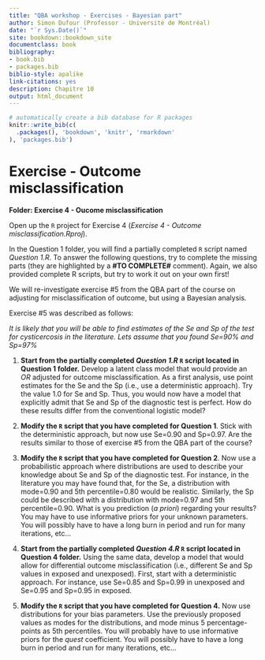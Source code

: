 ```yaml
---
title: "QBA workshop - Exercises - Bayesian part"
author: Simon Dufour (Professor - Université de Montréal)
date: "`r Sys.Date()`"
site: bookdown::bookdown_site
documentclass: book
bibliography:
- book.bib
- packages.bib
biblio-style: apalike
link-citations: yes
description: Chapitre 10
output: html_document
---
```


```r
# automatically create a bib database for R packages
knitr::write_bib(c(
  .packages(), 'bookdown', 'knitr', 'rmarkdown'
), 'packages.bib')
```


# Exercise - Outcome misclassification 

**Folder: Exercise 4 - Oucome misclassification**
  
Open up the `R` project for Exercise 4 (*Exercise 4 - Outcome misclassification.Rproj*).  
  
In the Question 1 folder, you will find a partially completed `R` script named *Question 1.R*. To answer the following questions, try to complete the missing parts (they are highlighted by a **#TO COMPLETE#** comment). Again, we also provided complete R scripts, but try to work it out on your own first!  
  
We will re-investigate exercise #5 from the QBA part of the course on adjusting for misclassification of outcome, but using a Bayesian analysis.  
  
Exercise #5 was described as follows:  
  
*It is likely that you will be able to find estimates of the Se and Sp of the test for cysticercosis in the literature. Lets assume that you found Se=90% and Sp=97%*  
  
1. **Start from the partially completed *Question 1.R* `R` script located in Question 1 folder.** Develop a latent class model that would provide an *OR* adjusted for outcome misclassification. As a first analysis, use point estimates for the Se and the Sp (i.e., use a deterministic approach). Try the value 1.0 for Se and Sp. Thus, you would now have a
model that explicitly admit that Se and Sp of the diagnostic test is perfect. How do these results differ from the conventional logistic model?  
  
2. **Modify the `R` script that you have completed for Question 1**. Stick with the deterministic approach, but now use Se=0.90 and Sp=0.97. Are the results similar to those of exercise #5 from the QBA part of the course?  
  
3. **Modify the `R` script that you have completed for Question 2**. Now use a probabilistic approach where distributions are used to describe your knowledge about Se and Sp of the diagnostic test. For instance, in the literature you may have found that, for the Se, a distribution with mode=0.90 and 5th percentile=0.80 would be realistic. Similarly, the Sp could be described with a distribution with mode=0.97 and 5th percentile=0.90. What is you prediction (*a priori*) regarding your results? You may have to use informative priors for your unknown parameters. You will possibly have to have a long burn in period and run for many iterations, etc…   
  
4. **Start from the partially completed *Question 4.R* `R` script located in Question 4 folder.** Using the same data, develop a model that would allow for differential outcome misclassification (i.e., different Se and Sp values in exposed and unexposed). First, start with a deterministic approach. For instance, use Se=0.85 and Sp=0.99 in unexposed and Se=0.95 and Sp=0.95 in exposed.  
  
5. **Modify the `R` script that you have completed for Question 4.** Now use distributions for your bias parameters. Use the previously proposed values as modes for the distributions, and mode minus 5 percentage-points as 5th percentiles. You will probably have to use informative priors for the *quest* coefficient. You will possibly have to have a long burn in period and run for many iterations, etc…












